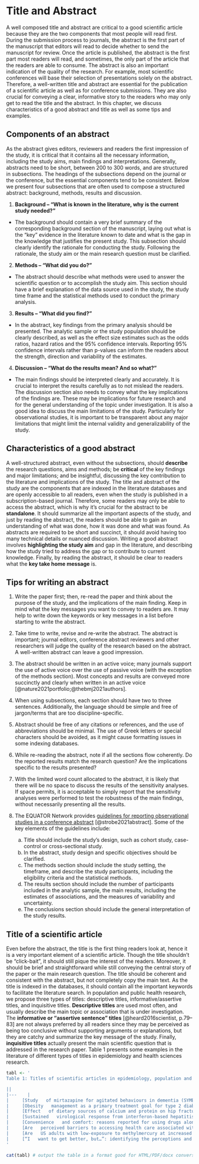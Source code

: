 # Title and Abstract

A well composed title and abstract are critical to a good scientific article because they are the two components that most people will read first. During the submission process to journals, the abstract is the first part of the manuscript that editors will read to decide whether to send the manuscript for review. Once the article is published, the abstract is the first part most readers will read, and sometimes, the only part of the article that the readers are able to consume. The abstract is also an important indication of the quality of the research. For example, most scientific conferences will base their selection of presentations solely on the abstract. Therefore, a well-written title and abstract are essential for the publication of a scientific article as well as for conference submissions. They are also crucial for conveying a clear, informative story to the readers who may only get to read the title and the abstract. In this chapter, we discuss characteristics of a good abstract and title as well as some tips and examples. 

## Components of an abstract

As the abstract gives editors, reviewers and readers the first impression of the study, it is critical that it contains all the necessary information, including the study aims, main findings and interpretations. Generally, abstracts need to be short, between 200 to 300 words, and are structured in subsections. The headings of the subsections depend on the journal or the conference, but the essential components tend to be consistent. Below we present four subsections that are often used to compose a structured abstract: background, methods, results and discussion.

1.	**Background – “What is known in the literature, why is the current study needed?”**
- The background should contain a very brief summary of the corresponding background section of the manuscript, laying out what is the “key” evidence in the literature known to date and what is the gap in the knowledge that justifies the present study. This subsection should clearly identify the rationale for conducting the study. Following the rationale, the study aim or the main research question must be clarified.

2.	**Methods – “What did you do?”**
- The abstract should describe what methods were used to answer the scientific question or to accomplish the study aim. This section should have a brief explanation of the data source used in the study, the study time frame and the statistical methods used to conduct the primary analysis.

3.	**Results – “What did you find?”**
-	In the abstract, key findings from the primary analysis should be presented. The analytic sample or the study population should be clearly described, as well as the effect size estimates such as the odds ratios, hazard ratios and the 95% confidence intervals. Reporting 95% confidence intervals rather than p-values can inform the readers about the strength, direction and variability of the estimates. 

4.	**Discussion – “What do the results mean? And so what?”**
- The main findings should be interpreted clearly and accurately. It is crucial to interpret the results carefully as to not mislead the readers. The discussion section also needs to convey what the key implications of the findings are. These may be implications for future research and for the general understanding of the topic under investigation. It is also a good idea to discuss the main limitations of the study. Particularly for observational studies, it is important to be transparent about any major limitations that might limit the internal validity and generalizability of the study.

## Characteristics of a good abstract

A well-structured abstract, even without the subsections, should **describe** the research questions, aims and methods; be **critical** of the key findings and major limitations; and be insightful, discussing the key contribution to the literature and implications of the study. 
The title and abstract of the study are the components that are indexed in the literature databases and are openly accessible to all readers, even when the study is published in a subscription-based journal. Therefore, some readers may only be able to access the abstract, which is why it’s crucial for the abstract to be **standalone**. It should summarize all the important aspects of the study, and just by reading the abstract, the readers should be able to gain an understanding of what was done, how it was done and what was found. As abstracts are required to be short and succinct, it should avoid having too many technical details or nuanced discussion. Writing a good abstract involves **highlighting the study aim** and gap in the literature, and describing how the study tried to address the gap or to contribute to current knowledge. Finally, by reading the abstract, it should be clear to readers what the **key take home message** is. 

## Tips for writing an abstract

1. Write the paper first; then, re-read the paper and think about the purpose of the study, and the implications of the main finding. Keep in mind what the key messages you want to convey to readers are. It may help to write down the keywords or key messages in a list before starting to write the abstract.
2. Take time to write, revise and re-write the abstract. The abstract is important; journal editors, conference abstract reviewers and other researchers will judge the quality of the research based on the abstract. A well-written abstract can leave a good impression.
3. The abstract should be written in an active voice; many journals support the use of active voice over the use of passive voice (with the exception of the methods section). Most concepts and results are conveyed more succinctly and clearly when written in an active voice [@nature2021portfolio;@thebmj2021authors].
4. When using subsections, each section should have two to three sentences. Additionally, the language should be simple and free of jargon/terms that are too discipline-specific.
5. Abstract should be free of any citations or references, and the use of abbreviations should be minimal. The use of Greek letters or special characters should be avoided, as it might cause formatting issues in some indexing databases.
6. While re-reading the abstract, note if all the sections flow coherently. Do the reported results match the research question? Are the implications specific to the results presented?
7. With the limited word count allocated to the abstract, it is likely that there will be no space to discuss the results of the sensitivity analyses. If space permits, it is acceptable to simply report that the sensitivity analyses were performed to test the robustness of the main findings, without necessarily presenting all the results.
8. The EQUATOR Network provides [guidelines for reporting observational studies in a conference abstract](https://www.strobe-statement.org/download/strobe-checklist-conference-abstracts) [@strobe2021abstract]. Some of the key elements of the guidelines include:

    a. Title should include the study’s design, such as cohort study, case-control or cross-sectional study.
    b. In the abstract, study design and specific objectives should be clarified.
    c. The methods section should include the study setting, the timeframe, and describe the study participants, including the eligibility criteria and the statistical methods.
    d. The results section should include the number of participants included in the analytic sample, the main results, including the estimates of associations, and the measures of variability and uncertainty.
    e. The conclusions section should include the general interpretation of the study results.

## Title of a scientific article

Even before the abstract, the title is the first thing readers look at, hence it is a very important element of a scientific article. Though the title shouldn’t be “click-bait”, it should still pique the interest of the readers. Moreover, it should be brief and straightforward while still conveying the central story of the paper or the main research question. The title should be coherent and consistent with the abstract, but not completely copy the main text. As the title is indexed in the databases, it should contain all the important keywords to facilitate the literature search. In population and public health research, we propose three types of titles: descriptive titles, informative/assertive titles, and inquisitive titles. **Descriptive titles** are used most often, and usually describe the main topic or association that is under investigation. The **informative or “assertive sentence” titles** [@heard2016scientist, p.79–83] are not always preferred by all readers since they may be perceived as being too conclusive without supporting arguments or explanations, but they are catchy and summarize the key message of the study. Finally, **inquisitive titles** actually present the main scientific question that is addressed in the research paper. Table 1 presents some examples in the literature of different types of titles in epidemiology and health sciences research.

```r
tabl <- '
Table 1: Titles of scientific articles in epidemiology, population and public health research

||
|---	|
|     [Study   of mirtazapine for agitated behaviours in dementia (SYMBAD): a randomised, double-blind,   placebo-controlled trial](https://www.thelancet.com/journals/lancet/article/PIIS0140-6736(21)01210-1/fulltext)     <br> This   is an example of a descriptive title which presents the name of the trial   presented, SYMBAD, and also describes the design of the study, which was a   randomised controlled trial.    	|
|     [Obesity   management as a primary treatment goal for type 2 diabetes: time to reframe   the conversation](https://www.thelancet.com/journals/lancet/article/PIIS0140-6736(21)01919-X/fulltext)    <br>  This   is another example of a descriptive title. We can assume that the keywords of   this study are “obesity management” and “treatment for type 2 diabetes”. The   latter part of the title “time to reframe...” also suggests that the study   might be presenting a novel aspect to existing clinical guidelines for   treatment of diabetes.    	|
|     [Effect   of dietary sources of calcium and protein on hip fractures and falls in older   adults in residential care: cluster randomised controlled trial](https://www.bmj.com/content/375/bmj.n2364)     <br> This   is also a descriptive title; in this title the authors present the main   association under investigation (“effect of dietary sources of calcium and   protein” on “hip fractures and falls”), and the population group of interest   (older adults in residential care), as well as the study design (cluster   randomised controlled trial).    	|
|     [Sustained   virological response from interferon-based hepatitis C regimens is associated   with reduced risk of extrahepatic manifestations](https://www.sciencedirect.com/science/article/abs/pii/S0168827819304623)     <br> This   is an example of an assertive sentence title; the title indicates the main   finding of the study, which was that the sustained virological response from   a treatment was associated with reduced risk of extrahepatic manifestations.    	|
|     [Convenience   and comfort: reasons reported for using drugs alone among clients of harm   reduction sites in British Columbia, Canada](https://link.springer.com/article/10.1186/s12954-020-00436-6)     <br> This   is an example of an informative title which gives the readers the answer to   their main research question “what were the reasons for using drugs alone?”   as “Convenience and comfort” among the study population of interest (clients   using harm reduction sites in British Columbia, Canada).     	|
|     [Are   perceived barriers to accessing health care associated with inadequate   antenatal care visits among women of reproductive age in Rwanda?](https://bmcpregnancychildbirth.biomedcentral.com/articles/10.1186/s12884-020-2775-8)     <br> This   is an example of an inquisitive title, which in itself is the main research   question that the paper is trying to answer.    	|
|     [Are   US adults with low-exposure to methylmercury at increased risk for   depression? A study based on 2011–2016 National Health and Nutrition   Examination Surveys (NHANES)](https://link.springer.com/article/10.1007/s00420-020-01592-9)     <br> This   is another inquisitive title, which also indicates the data source for the   study (2011-2016 National Health and Nutrition Examination Surveys).    	|
|     [“I   want to get better, but…”: identifying the perceptions and experiences of   people who inject drugs with respect to evolving hepatitis C virus treatments](https://link.springer.com/article/10.1186/s12939-021-01420-7)     <br> This   is an example of a qualitative study in population and public health   research, which uses a part of a quote from an interview with a study   participant to present the central aim of the study, which was to identify   the perception and experiences of people who inject drugs, with respect to   evolving hepatitis C treatments    	|
'

cat(tabl) # output the table in a format good for HTML/PDF/docx conversion
```
